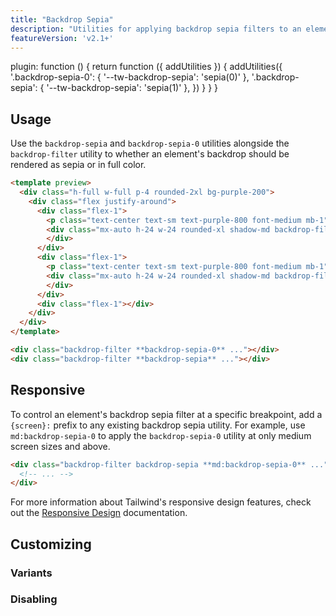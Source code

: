 ```yaml
---
title: "Backdrop Sepia"
description: "Utilities for applying backdrop sepia filters to an element."
featureVersion: 'v2.1+'
---
```



  plugin: function () {
    return function ({ addUtilities }) {
      addUtilities({
        '.backdrop-sepia-0': { '--tw-backdrop-sepia': 'sepia(0)' },
        '.backdrop-sepia': { '--tw-backdrop-sepia': 'sepia(1)' },
      })
    }
  }
}

## Usage

Use the `backdrop-sepia` and `backdrop-sepia-0` utilities alongside the `backdrop-filter` utility to whether an element's backdrop should be rendered as sepia or in full color.

```html purple
<template preview>
  <div class="h-full w-full p-4 rounded-2xl bg-purple-200">
    <div class="flex justify-around">
      <div class="flex-1">
        <p class="text-center text-sm text-purple-800 font-medium mb-1">.backdrop-sepia-0</p>
        <div class="mx-auto h-24 w-24 rounded-xl shadow-md backdrop-filter backdrop-sepia-0">
        </div>
      </div>
      <div class="flex-1">
        <p class="text-center text-sm text-purple-800 font-medium mb-1">.backdrop-sepia</p>
        <div class="mx-auto h-24 w-24 rounded-xl shadow-md backdrop-filter backdrop-sepia">
        </div>
      </div>
      <div class="flex-1"></div>
    </div>
  </div>
</template>

<div class="backdrop-filter **backdrop-sepia-0** ..."></div>
<div class="backdrop-filter **backdrop-sepia** ..."></div>
```

## Responsive

To control an element's backdrop sepia filter at a specific breakpoint, add a `{screen}:` prefix to any existing backdrop sepia utility. For example, use `md:backdrop-sepia-0` to apply the `backdrop-sepia-0` utility at only medium screen sizes and above.

```html
<div class="backdrop-filter backdrop-sepia **md:backdrop-sepia-0** ...">
  <!-- ... -->
</div>
```

For more information about Tailwind's responsive design features, check out the [Responsive Design](/docs/responsive-design) documentation.

## Customizing

### Variants

<Variants plugin="backdropSepia" name="backdrop sepia" />

### Disabling

<Disabling plugin="backdropSepia" name="backdrop sepia" />
